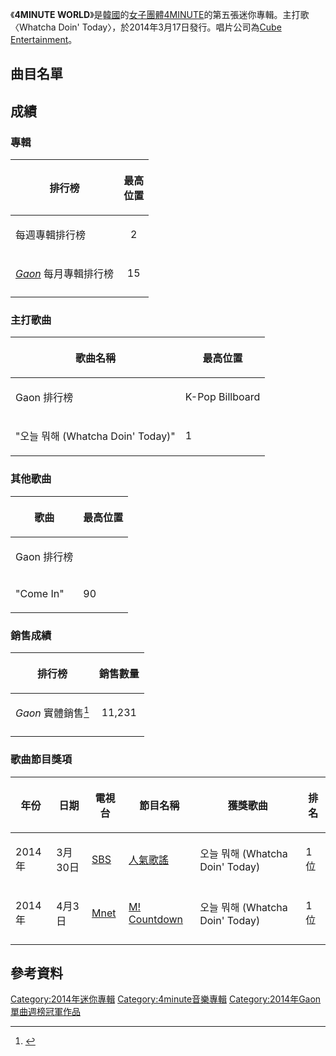 {{noteTA
|G1=Music
}}
{{Infobox album
| name        = {{lang|en|4MINUTE WORLD}}
| type        = ep
| artist      = [[4minute|4minute]]
| cover       = 
| caption     =
| alt         =
| released    = {{Start date|2014|3|17}}
| genre       = {{hlist|[[K-pop|K-pop]]|[[流行舞曲|流行舞曲]]}}
| length      = {{Duration|m=17|s=00}}
| label       = [[Cube_Entertainment|Cube Entertainment]]
| producer    =
| prev_title  = [[Name_is_4minute|NAME IS 4MINUTE]]
| prev_year   = 2013
| next_title  = [[Crazy_(4MINUTE迷你专辑)|CRAZY]]
| next_year   = 2015
}}

《'''4MINUTE WORLD'''》是[[韓國|韓國]]的[[女子團體|女子團體]][[4minute|4MINUTE]]的第五張迷你專輯。主打歌〈Whatcha Doin' Today〉，於2014年3月17日發行。唱片公司為[[Cube_Entertainment|Cube Entertainment]]。

==曲目名單==
{{Track listing
| collapsed       = no
| headline        =
| extra_column    = 编曲
| total_length    = 17:00

| title1          = Wait A Minute
| note1           =
| writer1         = 
| lyrics1         = 林尚赫、孫英鎮
| music1          = 林尚赫、孫英鎮、Daniel Caesar
| extra1          = 林尚赫、孫英鎮、Daniel Caesar、Ludwig Lindell
| length1         = 3:10
| title2          = Whatcha Doin' Today<br/>{{small|오늘 뭐해}}
| note 2          = 
| writer2         = 
| lyrics2         = [[勇敢兄弟|勇敢兄弟]]
| music2          = [[勇敢兄弟|勇敢兄弟]]、Elephant Kingdom
| extra2          = [[勇敢兄弟|勇敢兄弟]]、Elephant Kingdom、Lee Jeong Min
| length2         = 3:26
| title3          = I'll Teach You<br/>{{small|알려 줄게}}
| note3           = 
| writer3         = 
| lyrics3         = Esna
| music3          = 徐在宇、Esna
| extra3          = 徐在宇
| length3         = 3:08
| title4          = Come In<br/>{{small|들어와}}
| note4           = 
| writer4         = 
| lyrics4         = 朴秀錫、朴恩佑、[[Untouchable_(南韓組合)|Sleepy]]
| music4          = [[Untouchable_(南韓組合)|Sleepy]]、朴秀錫、[[朴恩佑|朴恩佑]]
| extra4          = 朴秀錫
| length4         = 3:34
| title5          = Thank You<br/>{{small|고마워}}
| note5           = 
| writer5         = 
| lyrics5         = [[權昭賢|權昭賢]]、[[金泫雅|金泫雅]]、徐在宇 
| music5          = 徐在宇、Ferdy
| extra5          = 徐在宇、Ferdy
| length5         = 3:54
}}

{{tracklist
| collapsed       = no
| headline        = 4Minute World (Asia Commemorate Edition) - DVD
| extra_column    = 
| all_writing     = 
| all_lyrics      = 
| all_music       = 

| title1          = Whatcha Doin' Today<br/>{{small|오늘 뭐해}}
| note1           = Music Video
| title2          = Whatcha Doin' Today<br/>{{small|오늘 뭐해}}
| note2           = Off Shot Movie
| title3          = Photo Shooting Making
}}

== 成績 ==
=== 專輯 ===
{{col-begin}}
{{col-2}}

{| class="wikitable sortable"
!排行榜 
!最高<br/>位置
|-
|''{{link-en|Gaon|加翁排行榜}}'' 每週專輯排行榜
|align="center"| 2
|-
|''[[Gaon_Chart|Gaon]]'' 每月專輯排行榜
|align="center"| 15
|-
|}

=== 主打歌曲 ===
{| class="wikitable" style="text-align:center;"
! rowspan="2" | 歌曲名稱
! colspan="11" | 最高位置
|- style="font-size:smaller;"
! Gaon 排行榜
! K-Pop Billboard
|-
| align="left" | "오늘 뭐해 (Whatcha Doin' Today)"
| 1
| 4
|}

{{col-2}}

=== 其他歌曲 ===
{| class="wikitable sortable" style="text-align:center;"
! rowspan="2" | 歌曲
! colspan="9" | 最高位置
|- style="font-size:smaller;"
! Gaon 排行榜
|-
| align="left" | "Come In"
| 90
|}

===銷售成績===
{| class="wikitable"
!排行榜
!銷售數量
|-
|''Gaon'' 實體銷售<ref>{{Ko icon}} {{cite web | title=Gaon album chart | url=http://www.gaonchart.co.kr/main/section/chart/album.gaon?nationGbn=T&serviceGbn=&targetTime=04&hitYear=2014&termGbn=month | work=[[Gaon_Chart|Gaon]] | accessdate=15 August 2015 | archive-date=2015-09-24 | archive-url=https://web.archive.org/web/20150924050153/http://www.gaonchart.co.kr/main/section/chart/album.gaon?nationGbn=T&serviceGbn=&targetTime=04&hitYear=2014&termGbn=month | dead-url=no }}</ref>
|align="center"| 11,231
|-
|}
{{col-end}}

=== 歌曲節目獎項 ===
{| border="2" cellpadding="2" cellspacing="0" style="margin: 1em 1em 1em 0; background: #f9f9f9; border: 1px #aaa solid; border-collapse: collapse; font-size: small;"
|-style="background:#B0C4DE;"
! 年份
! 日期
! 電視台
! 節目名稱
! 獲獎歌曲
! 排名
|-
| 2014年 || 3月30日 || [[SBS株式會社|SBS]] || [[人氣歌謠|人氣歌謠]] || 오늘 뭐해 (Whatcha Doin' Today) || 1位
|-
| 2014年 || 4月3日 || [[Mnet|Mnet]] || [[M!_Countdown|M! Countdown]] || 오늘 뭐해 (Whatcha Doin' Today) || 1位
|-
|}

==參考資料==
{{reflist}}

{{4minute}}
{{Gaon單曲週榜冠軍 (2014年)|2014年3月22日}}
[[Category:2014年迷你專輯|Category:2014年迷你專輯]]
[[Category:4minute音樂專輯|Category:4minute音樂專輯]]
[[Category:2014年Gaon單曲週榜冠軍作品|Category:2014年Gaon單曲週榜冠軍作品]]
